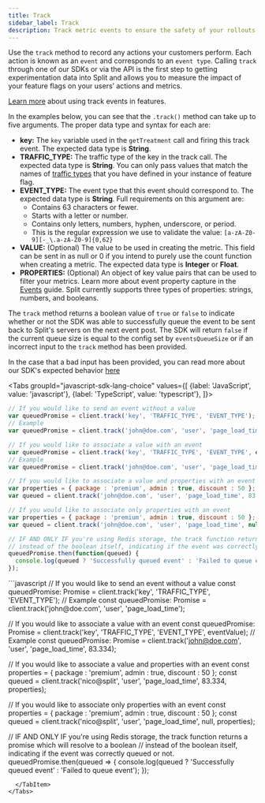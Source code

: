 ```yaml
---
title: Track
sidebar_label: Track
description: Track metric events to ensure the safety of your rollouts or run experiments.
---
```


Use the `track` method to record any actions your customers perform. Each action is known as an `event` and corresponds to an `event type`. Calling `track` through one of our SDKs or via the API is the first step to getting experimentation data into Split and allows you to measure the impact of your feature flags on your users’ actions and metrics.

[Learn more](https://help.split.io/hc/en-us/articles/360020585772) about using track events in features.

In the examples below, you can see that the `.track()` method can take up to five arguments. The proper data type and syntax for each are:

* **key:** The `key` variable used in the `getTreatment` call and firing this track event. The expected data type is **String**.
* **TRAFFIC_TYPE:** The traffic type of the key in the track call. The expected data type is **String**. You can only pass values that match the names of [traffic types](https://help.split.io/hc/en-us/articles/360019916311-Traffic-type) that you have defined in your instance of feature flag.
* **EVENT_TYPE:** The event type that this event should correspond to. The expected data type is **String**. Full requirements on this argument are:
     * Contains 63 characters or fewer.
     * Starts with a letter or number.
     * Contains only letters, numbers, hyphen, underscore, or period.
     * This is the regular expression we use to validate the value: `[a-zA-Z0-9][-_\.a-zA-Z0-9]{0,62}`
* **VALUE:** (Optional) The value to be used in creating the metric. This field can be sent in as null or 0 if you intend to purely use the count function when creating a metric. The expected data type is **Integer** or **Float**.
* **PROPERTIES:** (Optional) An object of key value pairs that can be used to filter your metrics. Learn more about event property capture in the [Events](https://help.split.io/hc/en-us/articles/360020585772-Events#event-properties) guide. Split currently supports three types of properties: strings, numbers, and booleans.

The `track` method returns a boolean value of `true` or `false` to indicate whether or not the SDK was able to successfully queue the event to be sent back to Split's servers on the next event post. The SDK will return `false` if the current queue size is equal to the config set by `eventsQueueSize` or if an incorrect input to the `track` method has been provided.

In the case that a bad input has been provided, you can read more about our SDK's expected behavior [here](https://help.split.io/hc/en-us/articles/360020585772-Track-events)


<Tabs
  groupId="javascript-sdk-lang-choice"
  values={[
    {label: 'JavaScript', value: 'javascript'},
    {label: 'TypeScript', value: 'typescript'},
  ]}>
  <TabItem value="javascript">
```javascript
// If you would like to send an event without a value
var queuedPromise = client.track('key', 'TRAFFIC_TYPE', 'EVENT_TYPE');
// Example
var queuedPromise = client.track('john@doe.com', 'user', 'page_load_time');

// If you would like to associate a value with an event
var queuedPromise = client.track('key', 'TRAFFIC_TYPE', 'EVENT_TYPE', eventValue);
// Example
var queuedPromise = client.track('john@doe.com', 'user', 'page_load_time', 83.334);

// If you would like to associate a value and properties with an event
var properties = { package : 'premium', admin : true, discount : 50 };
var queued = client.track('john@doe.com', 'user', 'page_load_time', 83.334, properties);

// If you would like to associate only properties with an event
var properties = { package : 'premium', admin : true, discount : 50 };
var queued = client.track('john@doe.com', 'user', 'page_load_time', null, properties);

// IF AND ONLY IF you're using Redis storage, the track function returns a promise which will resolve to a boolean
// instead of the boolean itself, indicating if the event was correctly queued or not.
queuedPromise.then(function(queued) {
  console.log(queued ? 'Successfully queued event' : 'Failed to queue event');
});
```
  </TabItem>
  <TabItem value="typescript">
```javascript
// If you would like to send an event without a value
const queuedPromise: Promise<boolean> = client.track('key', 'TRAFFIC_TYPE', 'EVENT_TYPE');
// Example
const queuedPromise: Promise<boolean> = client.track('john@doe.com', 'user', 'page_load_time');

// If you would like to associate a value with an event
const queuedPromise: Promise<boolean> = client.track('key', 'TRAFFIC_TYPE', 'EVENT_TYPE', eventValue);
// Example
const queuedPromise: Promise<boolean> = client.track('john@doe.com', 'user', 'page_load_time', 83.334);

// If you would like to associate a value and properties with an event
const properties = { package : 'premium', admin : true, discount : 50 };
const queued = client.track('nico@split', 'user', 'page_load_time', 83.334, properties);

// If you would like to associate only properties with an event
const properties = { package : 'premium', admin : true, discount : 50 };
const queued = client.track('nico@split', 'user', 'page_load_time', null, properties);

// IF AND ONLY IF you're using Redis storage, the track function returns a promise which will resolve to a boolean
// instead of the boolean itself, indicating if the event was correctly queued or not.
queuedPromise.then(queued => {
  console.log(queued ? 'Successfully queued event' : 'Failed to queue event');
});
```
  </TabItem>
</Tabs>